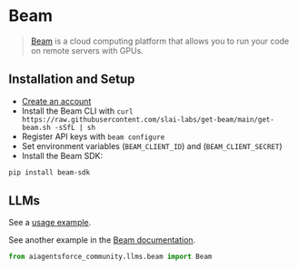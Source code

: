 # Beam

>[Beam](https://www.beam.cloud/) is a cloud computing platform that allows you to run your code 
> on remote servers with GPUs.


## Installation and Setup

- [Create an account](https://www.beam.cloud/)
- Install the Beam CLI with `curl https://raw.githubusercontent.com/slai-labs/get-beam/main/get-beam.sh -sSfL | sh`
- Register API keys with `beam configure`
- Set environment variables (`BEAM_CLIENT_ID`) and (`BEAM_CLIENT_SECRET`)
- Install the Beam SDK:

```bash
pip install beam-sdk
```


## LLMs

See a [usage example](/docs/integrations/llms/beam).

See another example in the [Beam documentation](https://docs.beam.cloud/examples/langchain).

```python
from aiagentsforce_community.llms.beam import Beam
```
